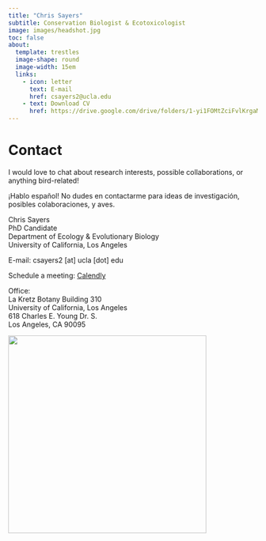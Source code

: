 ```yaml
---
title: "Chris Sayers"
subtitle: Conservation Biologist & Ecotoxicologist
image: images/headshot.jpg
toc: false
about: 
  template: trestles
  image-shape: round
  image-width: 15em
  links:
    - icon: letter
      text: E-mail
      href: csayers2@ucla.edu
    - text: Download CV
      href: https://drive.google.com/drive/folders/1-yi1FOMtZciFvlKrgaMcP2dqQ6fYQUpE?usp=sharing
---
```


# Contact

I would love to chat about research interests, possible collaborations, or anything bird-related!

¡Hablo español! No dudes en contactarme para ideas de investigación, posibles colaboraciones, y aves.

Chris Sayers\
PhD Candidate\
Department of Ecology & Evolutionary Biology\
University of California, Los Angeles

E-mail: csayers2 \[at\] ucla \[dot\] edu

Schedule a meeting: [Calendly](https://calendly.com/csayers2)

Office:\
La Kretz Botany Building 310\
University of California, Los Angeles\
618 Charles E. Young Dr. S.\
Los Angeles, CA 90095

![](BFAN_Horna.png){fig-align="center" width="400"}
